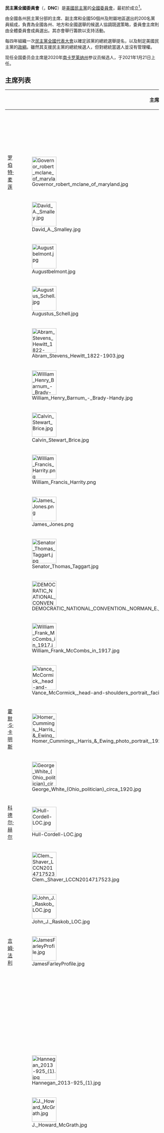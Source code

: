 {{noteTA
|G1=美国总统
|G2=美国州份}}
{{Infobox company
| name = 民主黨全國委員會
| logo = [[File:US_Democratic_Party_Logo.svg|150px]]
| foundation = {{start date|1848|5|22}}（{{age in years and days|1848|5|22|age=no}}）
| location_city = [[华盛顿哥伦比亚特区|哥伦比亚特区 华盛顿]]<br>430 南国会街 东南<br>邮政编码：20003
| location_country = {{USA}}
| key_people = {{le|杰米·哈里森|Jaime Harrison}}（主席）<br/>克里斯·科格（財務主席）<br/>邁克爾·泰勒（發言人）
| homepage = {{URL|http://www.dnc.org/}}
}}
'''民主黨全國委員會'''（{{lang-en|'''Democratic National Committee'''}}，'''DNC'''）是[[民主党_(美国)|美國民主黨]]的[[全國委員會|全國委員會]]，最初於{{le|1848年民主黨全國代表大會|1848 Democratic National Convention}}成立<ref>[http://www.democrats.org/a/party/history.html Party History]. Retrieved February 17, 2007.  {{webarchive|url=https://web.archive.org/web/20061104073023/http://www.democrats.org/a/party/history.html |date=2006年11月4日 }}</ref>。

由全國各州民主黨分部的主席、副主席和全國50個州及附屬地區選出的200名黨員組成，負責為全國各州、地方和全國選舉的候選人協調競選策略，委員會主席則由全體委員會成員選出。其亦會舉行籌款以支持活動。

每四年組織一次[[民主黨全國代表大會|民主黨全國代表大會]]以確定該黨的總統選舉提名，以及制定美國民主黨的[[政綱|政綱]]。雖然其支援民主黨的總統候選人，但對總統當選人並沒有管理權。

现任全国委员会主席是2020年[[南卡罗来纳州|南卡罗莱纳州]]参议员候选人{{Internal link helper/en|杰米·哈里森|Jaime Harrison}}，于2021年1月21日上任。

==主席列表==
{| class="wikitable sortable collapsible mw-datatable"
|-
!colspan="2"|主席
!任期
!州份
|-
|{{le|本杰明·F·哈利特|Benjamin F. Hallett}}
|
|1848年–1852年
|{{Flag|Massachusetts}}
|-
|[[麥蓮|罗伯特·麦莲]]
|[[File:Governor_robert_mclane_of_maryland.jpg|80px]]
|1852年–1856年
|{{Flag|Maryland}}
|-
|{{le|大卫·艾伦·斯莫利|David Allen Smalley}}
|[[File:David_A._Smalley.jpg|80px]]
|1856年–1860年
|{{Flag|Vermont}}
|-
|{{le|奥古斯特·贝尔|August Belmont}}
|[[File:Augustbelmont.jpg|80px]]
|1860年–1872年
|{{Flag|New York}}
|-
|{{le|奥古斯塔斯·谢尔|Augustus Schell}}
|[[File:Augustus_Schell.jpg|80px]]
|1872年–1876年
|{{Flag|New York}}
|-
|{{le|阿布拉姆·休伊特|Abram Hewitt}}
|[[File:Abram_Stevens_Hewitt_1822-1903.jpg|80px]]
|1876年–1877年
|{{Flag|New York}}
|-
|{{le|威廉·亨利·巴南|William Henry Barnum}}
|[[File:William_Henry_Barnum_-_Brady-Handy.jpg|80px]]
|1877年–1889年
|{{Flag|Connecticut}}
|-
|{{le|卡尔文·S·布赖斯|Calvin S. Brice}}
|[[File:Calvin_Stewart_Brice.jpg|80px]]
|1889年–1892年
|{{Flag|Ohio}}
|-
|{{le|威廉·F·哈瑞蒂|William F. Harrity}}
|[[File:William_Francis_Harrity.png|80px]]
|1892年–1896年
|{{Flag|Pennsylvania}}
|-
|{{le|詹姆斯·金布罗·琼斯|James Kimbrough Jones}}
|[[File:James_Jones.png|80px]]
|1896年–1904年
|{{Flag|Arkansas}}
|-
|{{le|托马斯·塔格特|Thomas Taggart}}
|[[File:Senator_Thomas_Taggart.jpg|80px]]
|1904年–1908年
|{{Flag|Indiana}}
|-
|{{le|诺曼·E·麦克|Norman E. Mack}}
|[[File:DEMOCRATIC_NATIONAL_CONVENTION._NORMAN_E._MACK_OF_BUFFALO_LCCN2016863877_(cropped).jpg|80px]]
|1908年–1912年
|{{Flag|New York}}
|-
|{{le|威廉·F·麦库姆斯|William F. McCombs}}
|[[File:William_Frank_McCombs_in_1917.jpg|80px]]
|1912年–1916年
|{{Flag|New York}}
|-
|{{le|万斯·C·麦考密克|Vance C. McCormick}}
|[[File:Vance_McCormick,_head-and-shoulders_portrait,_facing_front_LCCN92513856.jpg|80px]]
|1916年–1919年
|{{Flag|Pennsylvania}}
|-
|[[霍默·S·卡明斯|霍默·S·卡明斯]]
|[[File:Homer_Cummings,_Harris_&_Ewing_photo_portrait,_1920.jpg|80px]]
|1919年–1920年
|{{Flag|Connecticut}}
|-
|{{le|乔治·怀特|George White (Ohio politician)}}
|[[File:George_White_(Ohio_politician)_circa_1920.jpg|80px]]
|1920年–1921年
|{{Flag|Ohio}}
|-
|[[科德尔·赫尔|科德尔·赫尔]]
|[[File:Hull-Cordell-LOC.jpg|80px]]
|1921年–1924年
|{{Flag|Tennessee}}
|-
|{{le|克莱姆·L·夏弗|Clem L. Shaver}}
|[[File:Clem._Shaver_LCCN2014717523.jpg|80px]]
|1924年–1928年
|{{Flag|West Virginia}}
|-
|{{le|约翰·J·拉斯各布|John J. Raskob}}
|[[File:John_J._Raskob_LOC.jpg|80px]]
|1928年–1932年
|{{Flag|New York}}
|-
|[[吉姆·法利|吉姆·法利]]
|[[File:JamesFarleyProfile.jpg|80px]]
|1932年–1940年
|{{Flag|New York}}
|-
|{{le|爱德华·J·弗琳|Edward J. Flynn}}
|
|1940年–1943年
|{{Flag|New York}}
|-
|{{le|弗兰克·科默福德·沃克|Frank Comerford Walker}}
|
|1943年–1944年
|{{Flag|Pennsylvania}}
|-
|{{le|罗伯特·E·汉尼根|Robert E. Hannegan}}
|[[File:Hannegan_2013-925_(1).jpg|80px]]
|1944年–1947年
|{{Flag|Missouri}}
|-
|{{le|J·霍华德·麦格拉斯|J. Howard McGrath}}
|[[File:J._Howard_McGrath.jpg|80px]]
|1947年–1949年
|{{Flag|Rhode Island}}
|-
|{{le|威廉·M·博伊尔|William M. Boyle}}
|
|1949年–1951年
|{{Flag|Missouri}}
|-
|{{le|弗兰克·E·麥金尼|Frank E. McKinney}}
|
|1951年–1952年
|{{Flag|Indiana}}
|-
|{{le|斯蒂芬·A·米切尔|Stephen A. Mitchell (politician)}}
|
|1952年–1955年
|{{Flag|Illinois}}
|-
|{{le|保罗·巴特勒|Paul Butler (lawyer)}}
|
|1955年–1960年
|{{Flag|Indiana}}
|-
|[[亨利·傑克遜|亨利·M·傑克遜]]
|[[File:HenryJackson.jpg|80px]]
|1960年–1961年
|{{Flag|Washington}}
|-
|{{le|约翰·莫兰·贝利|John Moran Bailey}}
|[[File:John_Moran_Bailey_1961.jpg|80px]]
|1961年–1968年
|{{Flag|Connecticut}}
|-
|[[拉里·奥布赖恩|拉里·奥布赖恩]]
|[[File:Larry_O'Brien_1961.jpg|80px]]
|1968年–1969年
|{{Flag|Massachusetts}}
|-
|{{le|弗雷德·R·哈里斯|Fred R. Harris}}
|[[File:FredRoyHarris.jpg|80px]]
|1969年–1970年
|{{Flag|Oklahoma}}
|-
|[[拉里·奥布赖恩|拉里·奥布赖恩]]
|[[File:Larry_O'Brien_1961.jpg|80px]]
|1970年–1972年
|{{Flag|Massachusetts}}
|-
|{{le|让·韋斯特伍德|Jean Westwood (politician)}}
|
|1972年
|{{Flag|Utah}}
|-
|{{le|罗伯特·S·施特劳斯|Robert S. Strauss}}
|[[File:RobertStrauss.jpg|80px]]
|1972年–1977年
|{{Flag|Texas}}
|-
|{{le|肯尼斯·M·柯蒂斯|Kenneth M. Curtis}}
|[[File:Photo_SOS_026_Kenneth_M_Curtis.jpg|80px]]
|1977年–1978年
|{{Flag|Maine}}
|-
|{{le|约翰·高利·怀特|John Coyle White}}
|
|1978年–1981年
|{{Flag|Texas}}
|-
|{{le|查尔斯·马纳特|Charles Manatt}}
|
|1981年–1985年
|{{Flag|California}}
|-
|{{le|保罗·G·柯克|Paul G. Kirk}}
|[[File:Paul_Kirk_Official_Photo.jpg|80px]]
|1985年–1989年
|{{Flag|Massachusetts}}
|-
|[[罗纳德·布朗|罗恩·布朗]]
|[[File:RonBrownUS.JPG|80px]]
|1989年–1993年
|{{Flag|New York}}
|-
|{{le|大卫·威廉|David Wilhelm}}
|
|1993年–1994年
|{{Flag|Ohio}}
|-
|{{le|黛布拉·德李|Debra DeLee}}
|
|1994年–1995年
|{{Flag|Massachusetts}}
|-
|[[克里斯多夫·杜德|克里斯多夫·杜德]] {{small|（总主席）}}
|[[File:Christopher_Dodd_official_portrait_2.jpg|80px]]
|rowspan=2 |1995年–1997年
|{{Flag|Connecticut}}
|-
|{{le|唐纳德·福勒|Donald Fowler}} {{small|（全国主席）}}
|[[File:Don_Fowler_(33210877995).jpg|80px]]
|{{Flag|South Carolina}}
|-
|{{le|罗伊·罗默|Roy Romer}} {{small|（总主席）}}
|[[File:Roy_Romer_at_ASU_GSV_Summit_2019-5022.jpg|80px]]
|rowspan=2 |1997年–1999年
|{{Flag|Colorado}}
|-
|{{le|斯蒂芬·葛罗斯曼|Steven Grossman (politician)}} {{small|（全国主席）}}
|[[File:Steve_Grossman_crop.jpg|80px]]
|{{Flag|Massachusetts}}
|-
|[[埃德·伦德尔|埃德·伦德尔]] {{small|（总主席）}}
|[[File:Ed_Rendell_ID2004_crop_(cropped).JPG|80px]]
|rowspan=2 |1999年–2001年
|{{Flag|Pennsylvania}}
|-
|{{le|乔·安德鲁|Joe Andrew}} {{small|（全国主席）}}
|
|{{Flag|Indiana}}
|-
|[[泰瑞·麦考夫|泰瑞·麦考夫]]
|[[File:Virginia_Governor_Democrats_Terry_McAuliffe_095_(cropped).jpg|80px]]
|2001年–2005年
|{{Flag|Virginia}}
|-
|[[霍华德·迪安|霍华德·迪安]]
|[[File:HowardDeanDNC-cropped.jpg|80px]]
|2005年–2009年
|{{Flag|Vermont}}
|-
|[[蒂姆·凯恩|蒂姆·凯恩]]
|[[File:Tim_Kaine_116th_official_portrait.jpg|80px]]
|2009年–2011年
|{{Flag|Virginia}}
|-
|{{le|唐娜·巴西勒|Donna Brazile}} {{small|（代理主席）}}
|[[File:Donna_Brazile_1.JPG|80px]]
|2011年
|{{Flag|Louisiana}}
|-
|{{le|德比·沃塞尔曼·舒尔茨|Debbie Wasserman Schultz}}
|[[File:Debbie_Wasserman_Schultz_official_photo.jpg|80px]]
|2011年–2016年
|{{Flag|Florida}}
|-
|{{le|唐娜·巴西勒|Donna Brazile}} {{small|（代理主席）}}
|[[File:Donna_Brazile_1.JPG|80px]]
|2016年–2017年
|{{Flag|Louisiana}}
|-
|[[托马斯·佩雷斯|汤姆·佩雷斯]]
|[[File:Official_portrait_of_United_States_Secretary_of_Labor_Tom_Perez.jpg|80px]]
|2017年–2021年
|{{Flag|Maryland}}
|-
|{{Le|杰米·哈里森|Jaime Harrison}}
|[[File:Jaime_Harrison_Launches_U.S._Senate_Campaign.png|91x91像素]]
|2021年-
|{{Flag|South Carolina}}
|}

==參考資料==
{{reflist}}

==外部連結==
*[http://www.dnc.org/ 官方網站] {{Wayback|url=http://www.dnc.org/ |date=20100702180645 }}
*[https://web.archive.org/web/20061013184350/http://a9.g.akamai.net/7/9/8082/v001/democratic1.download.akamai.com/8082/pdfs/20060119_charter.pdf 美國民主黨黨章]

[[Category:美国民主党|Category:美国民主党]]
[[Category:华盛顿哥伦比亚特区政治组织|Category:华盛顿哥伦比亚特区政治组织]]
[[Category:1848年建立|Category:1848年建立]]
[[Category:政党执行委员会|Category:政党执行委员会]]